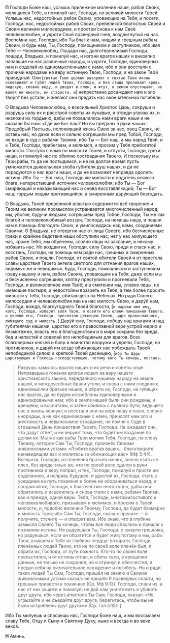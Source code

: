 **П** Господи Боже наш, услышь прилежное моление наше, рабов Своих, молящихся Тебе, и помилуй нас, Господи, по великой милости Твоей. Услышь нас, недостойных рабов Своих, уповающих на Тебя, и посети, Господи, нас, недостойных рабов Своих, превеликой благостью Своей и Своим великим милосердием, и простри́ снова к нам Своё человеколюбие, и укроти Свой праведный гнев, воздвигнутый на нас. Воспо́мни нас, Господи, ибо Ты благ к нам, нищим и грешным рабам Своим, и будь нам, Ты, Господи, помощником и заступником, ибо имя Тебе — Человеколюбец. Пощади нас, долготерпеливый Господи, пощади, Владыка, и помилуй нас, и изгони врагов наших и внезапно напавшие на нас различные народы, и укроти, Господи, единоверных нам и соделай их единомысленными с нами, ибо и они восстали с прочими народами на веру истинную Твою, Господи, и на закон Твой праведный. Они <R>[</R>`святые Твои церкви разоряют и святые Твои иконы оскверняют и губят людей Твоих, Господи, и без стыда проливают кровь людскую, словно воду, и уводят в плен, и жгут, и землю опустошают, не жалея ни юности, ни старости, и`<R>]</R> непрестанно досаждают нам и зло творят без устали, и желают они предать нас окончательной погибели.

О Владыка Человеколюбец, о всесильный Христос Царь, сокруши и разрушь силу их и расстрой советы их лукавые, и отведи угрозы их, и низложи их гордыню, дабы не похвалились нами враги наши и не сказали бы нам: «Где же Бог ваш? Но вы пре́даны в руки наши». Предобрый Пастырь, положивший жизнь Свою за нас, овец Своих, не оставь нас; но даже если и сильно согрешили мы пред Тобой, Господи, не входи в суд с рабами Твоими, ибо Ты — Бог наш, а мы народ Твой, и к Тебе, Господи, прибегаем, и молимся, и просим у Тебя пребогатой милости. Поступи с нами по милости Твоей, и отпусти, Господи, грехи наши, и помилуй нас по обилию сострадания Твоего. И поскольку мы Твои рабы, то да не постыдимся, и не на долгое время пусть умножается дьявольская злоба губителя душ наших, и да не порадуются о нас враги наши, и да не возможет неправда одолеть истину. Ибо Ты — Бог наш, Господь же милости и податель всякого блага, неперестающий источник человеколюбия; ибо Ты — Бог смиряющий и наказывающий нас и снова восставляющий; Ты — Бог наш, гордым людям противящийся, а смиренным дарýющий благодать.

О Владыка, Твоей превеликой властью содержится всё творение и Твоим же великим промыслом устраивается многочисленный народ; мы, убогие, будучи людьми, согрешаем пред Тобой, Господи; Ты же как благой и человеколюбивый воззри, Господи, на немощь нашу, и пошли нам в помощь благодать Свою, и умилосердись над нами, созданиями Своими. О Владыка, не отвергни нас от лица Своего, ибо бесчисленные грехи и крайние бедствия наши обступили нас; нет у нас милующего нас, кроме Тебя, мы обречены, словно овцы на заклание, и некому избавить нас. Но воздвигни, Господи, силу Свою, приди и спаси нас, и восстань, Господи, на помощь нам ради нас, грешных и смиренных рабов Своих, и пошли, Господи, от святой обители Своей и от престола славы царствия Твоего ангела светлого для отгнания врагов наших, видимых же и невидимых. Будь, Господи, помощником и заступником граду нашему и нам, рабам Своим, уповающим на Тебя, даже если мы и бесчисленно согрешили, клятву преступили и прогневали Тебя, Господи, и великолепное имя Твоё; и в смятении мы, словно овцы, не имеющие пастыря, и недостойны воззреть на Тебя, а тем более просить милости у Тебя, Господи, обитающего на Небесах. Но ради Своего милосердия и человеколюбия яви на нас милость Свою, и дарýй нам, Господи, вождя, благоугодного Твоей благости, <R>[</R>`и нареки имя ему, кого, Господи, изберёт воля Твоя, и освяти его елеем помазания Твоего, и укрепи его, Господи, пресвятою десницею Своею, царя православного, любящего суд и милость.`<R>]</R> Дарýй ему, Господи, победу над врагами и над губителями нашими, царство его в православной вере устрой мирно и безмятежно, власть его в благоденствии и в мире сохрани без вреда, бед и напастей и соделай его непобедимым для врагов. Всех благоверных князей и бояр и воинство вооружи и укрепи, Господи, на противников, и дарýй им везде обижающих нас побеждать Твоей непобедимой силою и крепкой Твоей десницею, <R>[</R>`ибо Ты Царь царствующих и Господь господствующих, потому кого Ты хочешь, поставь.`

> Разрушь замыслы врагов наших и их речи и советы злые. Неправедные гонения *врагов наших* на веру нашего христианского закона, пе́реданного нашему народу на земле нашей, и междоусобные брани утоли, и снова с нами соедини в единомыслии братьев наших, и обрати их, Господи, на гýбящих нас врагов, да не будем истреблены единоверными и единокровными нам; ибо в земле нашей были они рождены, и крещены, и воспитаны, и затем сбились с правого пути, ведущего нас в жизнь вечную; и восстали они на веру нашу и свою, словно инородцы, а не как единоверные с нами, приносят нам зло и жестокость и невыносимое страдание, не помня о Суде в страшный День пришествия Твоего, Господи. Не ожидают они, что дадут ответ, и не веруют тому, что будет им воздание по делам их. Мы же как рабы Твои молим Тебя, Господи, по слову Твоему, которое Сам Ты, Господи, произнёс Своими живоносными устами: «Любите врагов ваших… благотворите ненавидящим вас и молитесь за обижающих вас» (Мф 5:44). Возврати, Господи, из пленения братьев наших, силою взятых в плен, без вреда; иных же, кто по своей воле сдался в руки противника и веру попрал, и тех, Господи, помилуй и прости им соделанное, и исправь будущее, и удостой их, Господи, стать с усердием на путь покаяния и более не оборачиваться назад; и сподвигай их, Господи, к благочестию неотступно, дабы они обратились и исцелились и снова стали с нами, рабами Твоими, как и прежде, одной веры. Тебя, Господи, многомилостивого и человеколюбивого, призываем и молимся, и просим о Твоей милости, и, подобно величию Твоему, Господи, да будет безмерна и милость Твоя; ибо Сам Ты, Господи, сказал: просите — и получите, стучите — и отворят вам. Ибо знаю, что в глубине замысла Своего Ты хочешь, чтобы все люди спаслись и пришли к познанию истины. Не радуешься Ты, Господи, о смерти грешника, но радуешься, если он обратится и будет жив; потому и мы, рабы Твои, взываем к Тебе из глубины сердца: возврати, Господи, пленённых людей Твоих, кто не по своей воле пленён был, и обрати их, Господи, от пути ложного. Кто-то по своей воле прельстился, и от истины отпал, и обеты свои, в крещении данные, не только не сохранил, но и отринул и обесчестил, и предал себя на окончательное осуждение и погибель. Но и ради таких людей Ты Сам, Господи, пришёл на землю и Своими живоносными устами сказал: не пришёл Я праведных спасти, но грешных привести к покаянию (Ср. Мф 9:13). Господи, спаси их, а нас от них защити и помилуй; не дай нам уничтожать и убивать друг друга, ибо через апостола Ты Сам, Господи, сказал: «Не угрызайте и не съедайте друг друга, берегитесь, чтобы вы не были истреблены друг другом» (Ср. Гал 5:15).
<R>]</R>

Ибо Ты милуешь и спасаешь нас, Господи Боже наш, и мы воссылаем славу Тебе, Отцу и Сыну и Святому Духу, ныне и всегда и во веки веков.

**Н** Аминь.
